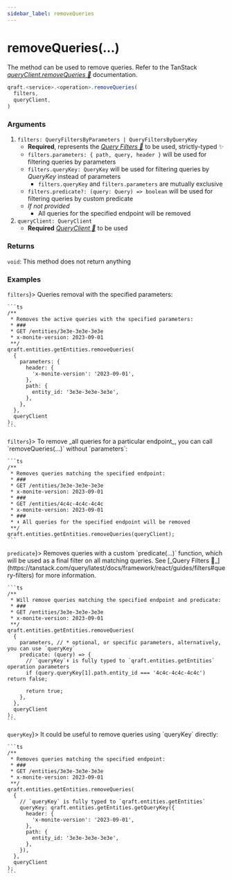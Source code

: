 ```yaml
---
sidebar_label: removeQueries
---
```



# removeQueries(...)

The method can be used to remove queries. Refer to the TanStack
[_queryClient.removeQueries 🌴_](https://tanstack.com/query/latest/docs/reference/QueryClient#queryclientremovequeries) documentation.

```ts
qraft.<service>.<operation>.removeQueries(
  filters,
  queryClient,
)
```

### Arguments

1. `filters: QueryFiltersByParameters | QueryFiltersByQueryKey`
   - **Required**, represents the [_Query Filters 🌴_](https://tanstack.com/query/latest/docs/framework/react/guides/filters#query-filters)
     to be used, strictly-typed ✨
   - `filters.parameters: { path, query, header }` will be used for filtering queries by parameters
   - `filters.queryKey: QueryKey` will be used for filtering queries by _QueryKey_ instead of parameters
     - `filters.queryKey` and `filters.parameters` are mutually exclusive
   - `filters.predicate?: (query: Query) => boolean` will be used for filtering queries by custom predicate
   - _If not provided_
     - All queries for the specified endpoint will be removed
2. `queryClient: QueryClient`
   - **Required** [_QueryClient 🌴_](https://tanstack.com/query/latest/docs/reference/QueryClient) to be used

### Returns

`void`: This method does not return anything

### Examples

<Tabs>
  <TabItem value="with-filters" label={<span style={{verticalAlign: "middle"}}><code>filters</code></span>}>
    Queries removal with the specified parameters:

    ```ts
    /**
     * Removes the active queries with the specified parameters:
     * ###
     * GET /entities/3e3e-3e3e-3e3e
     * x-monite-version: 2023-09-01
     **/
    qraft.entities.getEntities.removeQueries(
      {
        parameters: {
          header: {
            'x-monite-version': '2023-09-01',
          },
          path: {
            entity_id: '3e3e-3e3e-3e3e',
          },
        },
      },
      queryClient
    );
    ```
  </TabItem>
  <TabItem value="without-filters" label={<span style={{verticalAlign: "middle"}}><code style={{textDecoration: 'line-through'}}>filters</code></span>}>
    To remove _all queries for a particular endpoint_, you can call `removeQueries(...)` without `parameters`:

    ```ts
    /**
     * Removes queries matching the specified endpoint:
     * ###
     * GET /entities/3e3e-3e3e-3e3e
     * x-monite-version: 2023-09-01
     * ###
     * GET /entities/4c4c-4c4c-4c4c
     * x-monite-version: 2023-09-01
     * ###
     * ⬇︎ All queries for the specified endpoint will be removed
     **/
    qraft.entities.getEntities.removeQueries(queryClient);
    ```
  </TabItem>
  <TabItem value="with-predicate" label={<span style={{verticalAlign: "middle"}}><code>predicate</code></span>}>
    Removes queries with a custom `predicate(...)` function,
    which will be used as a final filter on all matching queries.
    See [_Query Filters 🌴_](https://tanstack.com/query/latest/docs/framework/react/guides/filters#query-filters)
    for more information.

    ```ts
    /**
     * Will remove queries matching the specified endpoint and predicate:
     * ###
     * GET /entities/3e3e-3e3e-3e3e
     * x-monite-version: 2023-09-01
     **/
    qraft.entities.getEntities.removeQueries(
      {
        parameters, // * optional, or specific parameters, alternatively, you can use `queryKey`
        predicate: (query) => {
          // `queryKey`⬇︎ is fully typed to `qraft.entities.getEntities` operation parameters
          if (query.queryKey[1].path.entity_id === '4c4c-4c4c-4c4c') return false;

          return true;
        },
      },
      queryClient
    );
    ```
  </TabItem>
  <TabItem value="with-query-key" label={<span style={{verticalAlign: "middle"}}><code>queryKey</code></span>}>
    It could be useful to remove queries using `queryKey` directly:

    ```ts
    /**
     * Removes queries matching the specified endpoint:
     * ###
     * GET /entities/3e3e-3e3e-3e3e
     * x-monite-version: 2023-09-01
     **/
    qraft.entities.getEntities.removeQueries(
      {
        // `queryKey` is fully typed to `qraft.entities.getEntities`
        queryKey: qraft.entities.getEntities.getQueryKey({
          header: {
            'x-monite-version': '2023-09-01',
          },
          path: {
            entity_id: '3e3e-3e3e-3e3e',
          },
        }),
      },
      queryClient
    );
    ```
  </TabItem>
</Tabs>
